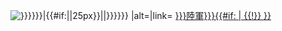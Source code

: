 <span class="flagicon">[[File:{{{flag alias-{{{variant}}}|{{{flag alias-army|{{{flag alias}}}}}}}}}|{{#if:{{{size|}}}|{{{size}}}|25px}}|{{{border-{{{variant}}}|{{{border-army|{{{border|border}}}}}}}}} |alt=|link=]]&nbsp;</span>[[{{{link alias-army|{{{shortname alias|{{{alias}}}}}}陸軍}}}{{#if: {{{name|}}} | {{!}}{{{name}}} }}]]<noinclude>
{{doc}}
<noinclude>